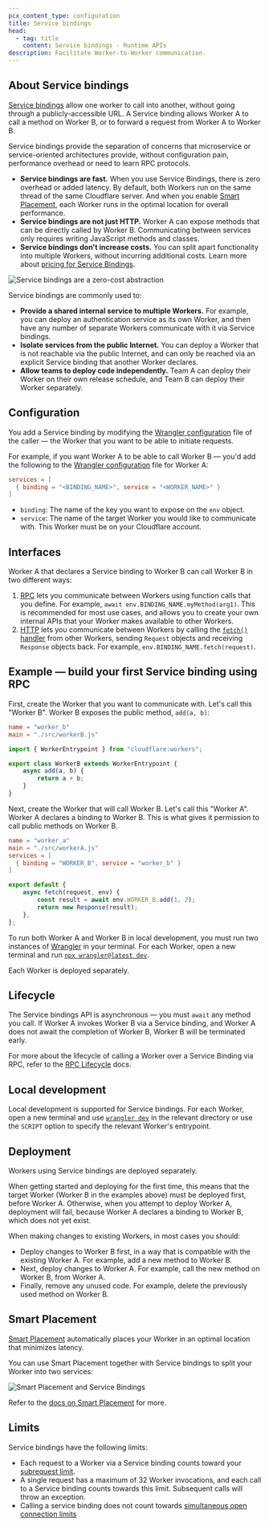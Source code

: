 ```yaml
---
pcx_content_type: configuration
title: Service bindings
head:
  - tag: title
    content: Service bindings - Runtime APIs
description: Facilitate Worker-to-Worker communication.
---
```


## About Service bindings

[Service bindings](/workers/runtime-apis/bindings/service-bindings/) allow one worker to call into another, without going through a publicly-accessible URL. A Service binding allows Worker A to call a method on Worker B, or to forward a request from Worker A to Worker B.

Service bindings provide the separation of concerns that microservice or service-oriented architectures provide, without configuration pain, performance overhead or need to learn RPC protocols.

- **Service bindings are fast.** When you use Service Bindings, there is zero overhead or added latency. By default, both Workers run on the same thread of the same Cloudflare server. And when you enable [Smart Placement](/workers/configuration/smart-placement/), each Worker runs in the optimal location for overall performance.
- **Service bindings are not just HTTP.** Worker A can expose methods that can be directly called by Worker B. Communicating between services only requires writing JavaScript methods and classes.
- **Service bindings don't increase costs.** You can split apart functionality into multiple Workers, without incurring additional costs. Learn more about [pricing for Service Bindings](/workers/platform/pricing/#service-bindings).

![Service bindings are a zero-cost abstraction](~/assets/images/workers/platform/bindings/service-bindings-comparison.png)

Service bindings are commonly used to:

- **Provide a shared internal service to multiple Workers.** For example, you can deploy an authentication service as its own Worker, and then have any number of separate Workers communicate with it via Service bindings.
- **Isolate services from the public Internet.** You can deploy a Worker that is not reachable via the public Internet, and can only be reached via an explicit Service binding that another Worker declares.
- **Allow teams to deploy code independently.** Team A can deploy their Worker on their own release schedule, and Team B can deploy their Worker separately.

## Configuration

You add a Service binding by modifying the [Wrangler configuration](/workers/wrangler/configuration) file of the caller — the Worker that you want to be able to initiate requests.

For example, if you want Worker A to be able to call Worker B — you'd add the following to the [Wrangler configuration](/workers/wrangler/configuration) file for Worker A:

```toml
services = [
  { binding = "<BINDING_NAME>", service = "<WORKER_NAME>" }
]
```

- `binding`: The name of the key you want to expose on the `env` object.
- `service`: The name of the target Worker you would like to communicate with. This Worker must be on your Cloudflare account.

## Interfaces

Worker A that declares a Service binding to Worker B can call Worker B in two different ways:

1. [RPC](/workers/runtime-apis/bindings/service-bindings/rpc) lets you communicate between Workers using function calls that you define. For example, `await env.BINDING_NAME.myMethod(arg1)`. This is recommended for most use cases, and allows you to create your own internal APIs that your Worker makes available to other Workers.
2. [HTTP](/workers/runtime-apis/bindings/service-bindings/http) lets you communicate between Workers by calling the [`fetch()` handler](/workers/runtime-apis/handlers/fetch) from other Workers, sending `Request` objects and receiving `Response` objects back. For example, `env.BINDING_NAME.fetch(request)`.

## Example — build your first Service binding using RPC

First, create the Worker that you want to communicate with. Let's call this "Worker B". Worker B exposes the public method, `add(a, b)`:

```toml
name = "worker_b"
main = "./src/workerB.js"
```

```js
import { WorkerEntrypoint } from "cloudflare:workers";

export class WorkerB extends WorkerEntrypoint {
	async add(a, b) {
		return a + b;
	}
}
```

Next, create the Worker that will call Worker B. Let's call this "Worker A". Worker A declares a binding to Worker B. This is what gives it permission to call public methods on Worker B.

```toml
name = "worker_a"
main = "./src/workerA.js"
services = [
  { binding = "WORKER_B", service = "worker_b" }
]
```

```js
export default {
	async fetch(request, env) {
		const result = await env.WORKER_B.add(1, 2);
		return new Response(result);
	},
};
```

To run both Worker A and Worker B in local development, you must run two instances of [Wrangler](/workers/wrangler) in your terminal. For each Worker, open a new terminal and run [`npx wrangler@latest dev`](/workers/wrangler/commands#dev).

Each Worker is deployed separately.

## Lifecycle

The Service bindings API is asynchronous — you must `await` any method you call. If Worker A invokes Worker B via a Service binding, and Worker A does not await the completion of Worker B, Worker B will be terminated early.

For more about the lifecycle of calling a Worker over a Service Binding via RPC, refer to the [RPC Lifecycle](/workers/runtime-apis/rpc/lifecycle) docs.

## Local development

Local development is supported for Service bindings. For each Worker, open a new terminal and use [`wrangler dev`](/workers/wrangler/commands/#dev) in the relevant directory or use the `SCRIPT` option to specify the relevant Worker's entrypoint.

## Deployment

Workers using Service bindings are deployed separately.

When getting started and deploying for the first time, this means that the target Worker (Worker B in the examples above) must be deployed first, before Worker A. Otherwise, when you attempt to deploy Worker A, deployment will fail, because Worker A declares a binding to Worker B, which does not yet exist.

When making changes to existing Workers, in most cases you should:

- Deploy changes to Worker B first, in a way that is compatible with the existing Worker A. For example, add a new method to Worker B.
- Next, deploy changes to Worker A. For example, call the new method on Worker B, from Worker A.
- Finally, remove any unused code. For example, delete the previously used method on Worker B.

## Smart Placement

[Smart Placement](/workers/configuration/smart-placement) automatically places your Worker in an optimal location that minimizes latency.

You can use Smart Placement together with Service bindings to split your Worker into two services:

![Smart Placement and Service Bindings](~/assets/images/workers/platform/smart-placement-service-bindings.png)

Refer to the [docs on Smart Placement](/workers/configuration/smart-placement/#best-practices) for more.

## Limits

Service bindings have the following limits:

- Each request to a Worker via a Service binding counts toward your [subrequest limit](/workers/platform/limits/#subrequests).
- A single request has a maximum of 32 Worker invocations, and each call to a Service binding counts towards this limit. Subsequent calls will throw an exception.
- Calling a service binding does not count towards [simultaneous open connection limits](/workers/platform/limits/#simultaneous-open-connections)
